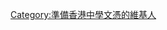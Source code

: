 {{Userbox
  |border-c=black
  |border-s=1
  |id=HKDSE
  |id-c=white
  |id-fc=black
  |id-s=
  |info=這個用戶正準備[[香港中學文憑]]。
  |info-c=#aaaaaa
  |info-fc=black
  |info-s=10
}}<includeonly>[[Category:準備香港中學文憑的維基人]]</includeonly>